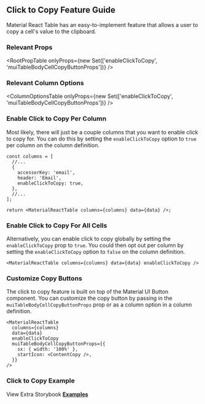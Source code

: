 
<Head>
  <title>Click to Copy Feature Guide - Material React Table V1 Docs</title>
  <meta
    name="description"
    content="How to use and customize the click to copy features of Material React Table"
  />
</Head>

## Click to Copy Feature Guide

Material React Table has an easy-to-implement feature that allows a user to copy a cell's value to the clipboard.

### Relevant Props

<RootPropTable
  onlyProps={new Set(['enableClickToCopy', 'muiTableBodyCellCopyButtonProps'])}
/>

### Relevant Column Options

<ColumnOptionsTable
  onlyProps={new Set(['enableClickToCopy', 'muiTableBodyCellCopyButtonProps'])}
/>

### Enable Click to Copy Per Column

Most likely, there will just be a couple columns that you want to enable click to copy for. You can do this by setting the `enableClickToCopy` option to `true` per column on the column definition.

```tsx
const columns = [
  //...
  {
    accessorKey: 'email',
    header: 'Email',
    enableClickToCopy: true,
  },
  //...
];

return <MaterialReactTable columns={columns} data={data} />;
```

### Enable Click to Copy For All Cells

Alternatively, you can enable click to copy globally by setting the `enableClickToCopy` prop to `true`. You could then opt out per column by setting the `enableClickToCopy` option to `false` on the column definition.

```tsx
<MaterialReactTable columns={columns} data={data} enableClickToCopy />
```

### Customize Copy Buttons

The click to copy feature is built on top of the Material UI Button component. You can customize the copy button by passing in the `muiTableBodyCellCopyButtonProps` prop or as a column option in a column definition.

```tsx
<MaterialReactTable
  columns={columns}
  data={data}
  enableClickToCopy
  muiTableBodyCellCopyButtonProps={{
    sx: { width: '100%' },
    startIcon: <ContentCopy />,
  }}
/>
```

### Click to Copy Example

<Example />

View Extra Storybook **[Examples](https://www.material-react-table.dev/?path=/story/features-click-to-copy-examples)**
